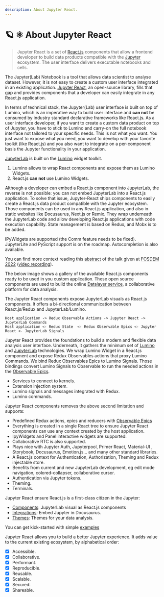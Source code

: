 ```yaml
---
description: About Jupyter React.
---
```



# 🪐 ⚛️ About Jupyter React

> Jupyter React is a set of [React.js](https://reactjs.org) components that allow a frontend developer to build data products compatible with the [Jupyter](https://jupyter.org) ecosystem. The user interface delivers executable notebooks and cells.

The Jupyter(Lab) Notebook is a tool that allows data scientist to analyse dataset. However, it is not easy to create a custom user interface integrated in an existing application. [Jupyter React](https://jupyter-react.datalayer.tech), an open-source library, fills that gap and provides components that a developer can easily integrate in any React.js application.

In terms of technical stack, the Jupyter(Lab) user interface is built on top of Lumino, which is an imperative way to build user interface and **can not** be consumed by industry standard declarative frameworks like React.js. As a user interface developer, if you want to create a custom data product on top of Jupyter, you have to stick to Lumino and carry-on the full notebook interface not tailored to your specific needs. This is not what you want. You just want to expose what you need, you want to develop with your favorite toolkit (like React.js) and you also want to integrate on a per-component basis the Jupyter functionality in your application.

[JupyterLab](https://github.com/jupyterlab/jupyterlab) is built on the [Lumino](https://github.com/jupyterlab/lumino) widget toolkit.

1. Lumino allows to wrap React components and expose them as Lumino Widgets.
2. React.js **can not** use Lumino Widgets.

Although a developer can embed a React.js component into JupyterLab, the reverse is not possible: you can not embed JupyterLab into a React.js application. To solve that issue, Jupyter-React ships components to easily create a React.js data product compatible with the Jupyter ecosystem. Those components can be used in any React.js application, and also in static websites like Docusaurus, Next.js or Remix. They wrap underneath the JupyterLab code and allow developing React.js applications with code execution capability. State management is based on Redux, and Mobx is to be added.

<ModalImage
  small="https://datalayer-jupyter-examples.s3.amazonaws.com/jupyter-react-communication.png"
  large="https://datalayer-jupyter-examples.s3.amazonaws.com/jupyter-react-communication.png"
  alt="Jupyter React Communication"
/>

IPyWidgets are supported (the Comm feature needs to be fixed). JupyterLite and PyScript support is on the roadmap. Autocompletion is also available.

You can find more context reading this [abstract](https://fosdem.org/2022/schedule/event/lt_jupyter) of the talk given at [FOSDEM 2022](https://fosdem.org/2022) ([video recording](http://bofh.nikhef.nl/events/FOSDEM/2022/L.lightningtalks/lt_jupyter.webm)).

The below image shows a gallery of the available React.js components ready to be used in you custom application. These open source components are used to build the online [Datalayer service](https://datalayer.io), a collaborative platform for data analysis.

<ModalImage
  small="https://datalayer-jupyter-examples.s3.amazonaws.com/jupyter-react-gallery.gif"
  large="https://datalayer-jupyter-examples.s3.amazonaws.com/jupyter-react-gallery.gif"
  alt="Jupyter React Gallery"
/>

The Jupyter React components expose JupyterLab visuals as React.js components. It offers a bi-directional communication between React.js/Redux and JupyterLab/Lumino.

```
Host application -> Redux Observable Actions -> Jupyter React -> JupyterLab Commands
Host application <- Redux State  <- Redux Observable Epics <- Jupyter React <- JupyterLab Signals
```

Jupyter React provides the foundations to build a modern and flexible data analysis user interface. Underneath, it gathers the minimum set of [Lumino](https://github.com/jupyterlab/lumino) and [JupyterLab](https://github.com/jupyterlab/jupyterlab) technologies. We wrap Lumino Widget in a React.js component and expose Redux Observables actions that proxy Lumino Commands. We bind Redux Observables Epics to Lumino Signals. Those bindings convert Lumino Signals to Observable to run the needed actions in the [Observable Epics](https://redux-observable.js.org/docs/basics/Epics.html).

- Services to connect to kernels.
- Extension injection system.
- Lumino signals and messages integrated with Redux.
- Lumino commands.

Jupyter React components removes the above second limitation and supports:

- Predefined Redux actions, epics and reducers with [Observable Epics](https://redux-observable.js.org/docs/basics/Epics.html)
- Everything is created in a single React tree to ensure Jupyter React components can use any context created by the host application.
- IpyWidgets and Panel interactive widgets are supported.
- Collaborative RTC is also supported.
- Plays nice with Jupyter Auth, Jupyterpool, Primer React, Material-UI , Storybook, Docusaurus, Emotion.js... and many other standard libraries.
- A React.js context for Authentication, Authorization, Theming and Redux injectable store.
- Benefits from current and new JupyterLab development, eg edit mode navigation, colored-collapser, collaborative cursor.
- Authentication via Jupyter tokens.
- Theming.
- Terminals.

Jupyter React ensure React.js is a first-class citizen in the Jupyter:

- [Components](/docs/category/components): JupyterLab visual as React.js components
- [Integrations](/docs/category/integrations): Embed Jupyter in Docusaurus.
- [Themes](/docs/category/themes): Themes for your data analysis.

You can get kick-started with simple [examples](/docs/category/examples)

Jupyter React allows you to build a better Jupyter experience. It adds value to the current existing ecosystem, by alphabetical order:

- [x] Accessible.
- [x] Collaborative.
- [x] Performant.
- [x] Reproducible.
- [x] Reusable.
- [x] Scalable.
- [x] Secured.
- [x] Shareable.
